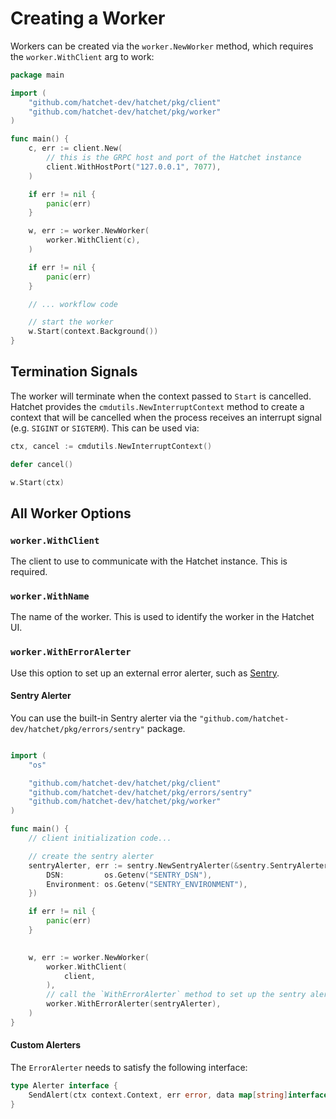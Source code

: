 # Creating a Worker

Workers can be created via the `worker.NewWorker` method, which requires the `worker.WithClient` arg to work:

```go
package main

import (
    "github.com/hatchet-dev/hatchet/pkg/client"
	"github.com/hatchet-dev/hatchet/pkg/worker"
)

func main() {
    c, err := client.New(
        // this is the GRPC host and port of the Hatchet instance
		client.WithHostPort("127.0.0.1", 7077),
	)

	if err != nil {
		panic(err)
	}

    w, err := worker.NewWorker(
        worker.WithClient(c),
    )

    if err != nil {
        panic(err)
    }

    // ... workflow code

    // start the worker
    w.Start(context.Background())
}
```

## Termination Signals

The worker will terminate when the context passed to `Start` is cancelled. Hatchet provides the `cmdutils.NewInterruptContext` method to create a context that will be cancelled when the process receives an interrupt signal (e.g. `SIGINT` or `SIGTERM`). This can be used via:

```go
ctx, cancel := cmdutils.NewInterruptContext()

defer cancel()

w.Start(ctx)
```

## All Worker Options

### `worker.WithClient`

The client to use to communicate with the Hatchet instance. This is required.

### `worker.WithName`

The name of the worker. This is used to identify the worker in the Hatchet UI.

### `worker.WithErrorAlerter`

Use this option to set up an external error alerter, such as [Sentry](https://sentry.io/).

#### Sentry Alerter

You can use the built-in Sentry alerter via the `"github.com/hatchet-dev/hatchet/pkg/errors/sentry"` package.

```go

import (
	"os"

	"github.com/hatchet-dev/hatchet/pkg/client"
	"github.com/hatchet-dev/hatchet/pkg/errors/sentry"
	"github.com/hatchet-dev/hatchet/pkg/worker"
)

func main() {
    // client initialization code...

    // create the sentry alerter
    sentryAlerter, err := sentry.NewSentryAlerter(&sentry.SentryAlerterOpts{
		DSN:         os.Getenv("SENTRY_DSN"),
		Environment: os.Getenv("SENTRY_ENVIRONMENT"),
	})

	if err != nil {
		panic(err)
	}

	
	w, err := worker.NewWorker(
		worker.WithClient(
			client,
		),
        // call the `WithErrorAlerter` method to set up the sentry alerter
		worker.WithErrorAlerter(sentryAlerter),
	)
}
```

#### Custom Alerters

The `ErrorAlerter` needs to satisfy the following interface:

```go
type Alerter interface {
	SendAlert(ctx context.Context, err error, data map[string]interface{})
}
```
